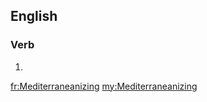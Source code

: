 ==English==

===Verb===
{{head|en}}

# {{present participle of|Mediterraneanize}}

[[fr:Mediterraneanizing]]
[[my:Mediterraneanizing]]